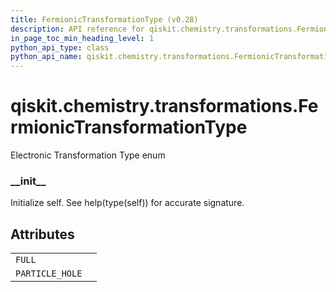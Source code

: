 ```yaml
---
title: FermionicTransformationType (v0.28)
description: API reference for qiskit.chemistry.transformations.FermionicTransformationType in qiskit v0.28
in_page_toc_min_heading_level: 1
python_api_type: class
python_api_name: qiskit.chemistry.transformations.FermionicTransformationType
---
```


<span id="qiskit-chemistry-transformations-fermionictransformationtype" />

# qiskit.chemistry.transformations.FermionicTransformationType

<Class id="qiskit.chemistry.transformations.FermionicTransformationType" isDedicatedPage={true} github="https://github.com/qiskit-community/qiskit-aqua/tree/stable/0.9/qiskit/chemistry/transformations/fermionic_transformation.py" signature="FermionicTransformationType(value)" modifiers="class">
  Electronic Transformation Type enum

  ### \_\_init\_\_

  <Function id="qiskit.chemistry.transformations.FermionicTransformationType.__init__" signature="__init__()">
    Initialize self. See help(type(self)) for accurate signature.
  </Function>

  ## Attributes

  |                 |   |
  | --------------- | - |
  | `FULL`          |   |
  | `PARTICLE_HOLE` |   |
</Class>

